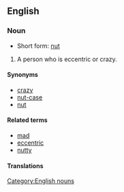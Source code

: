 ==English==

===Noun===

*Short form: [[nut]]

# A person who is eccentric or crazy.

====Synonyms====
*[[crazy]]
*[[nut-case]]
*[[nut]]

====Related terms====
*[[mad]]
*[[eccentric]]
*[[nutty]]
====Translations====

[[Category:English nouns]]